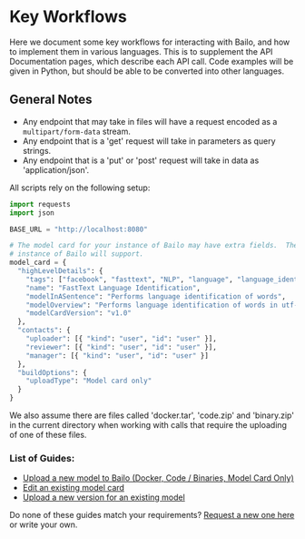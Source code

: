 
# Key Workflows

Here we document some key workflows for interacting with Bailo, and how to implement them in various languages. This is
to supplement the API Documentation pages, which describe each API call. Code examples will be given in Python, but
should be able to be converted into other languages.

## General Notes

- Any endpoint that may take in files will have a request encoded as a `multipart/form-data` stream.
- Any endpoint that is a 'get' request will take in parameters as query strings.
- Any endpoint that is a 'put' or 'post' request will take in data as 'application/json'.

All scripts rely on the following setup:

```python
import requests
import json

BASE_URL = "http://localhost:8080"

# The model card for your instance of Bailo may have extra fields.  These are the key fields that every
# instance of Bailo will support.
model_card = {
  "highLevelDetails": {
    "tags": ["facebook", "fasttext", "NLP", "language", "language_identification", "multilingual"],
    "name": "FastText Language Identification",
    "modelInASentence": "Performs language identification of words",
    "modelOverview": "Performs language identification of words in utf-8, capable of recognizing up to 176 languages.",
    "modelCardVersion": "v1.0"
  },
  "contacts": {
    "uploader": [{ "kind": "user", "id": "user" }],
    "reviewer": [{ "kind": "user", "id": "user" }],
    "manager": [{ "kind": "user", "id": "user" }]
  },
  "buildOptions": {
    "uploadType": "Model card only"
  }
}
```

We also assume there are files called 'docker.tar', 'code.zip' and 'binary.zip' in the current directory when working
with calls that require the uploading of one of these files.

### List of Guides:

- [Upload a new model to Bailo (Docker, Code / Binaries, Model Card Only)](./workflows/create-a-model)
- [Edit an existing model card](./workflows/edit-model-card)
- [Upload a new version for an existing model](./workflows/upload-new-version)

Do none of these guides match your requirements? [Request a new one here](https://github.com/gchq/Bailo/issues) or write
your own.

